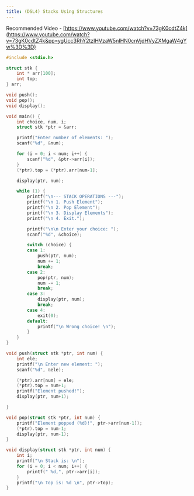 ```yaml
---
title: (DSL4) Stacks Using Structures
---
```


Recommended Video - [https://www.youtube.com/watch?v=73gK0cdtZ4k](https://www.youtube.com/watch?v=73gK0cdtZ4k&pp=ygUcc3RhY2tzIHVzaW5nIHN0cnVjdHVyZXMgaW4gYw%3D%3D)

```c
#include <stdio.h>

struct stk {
    int * arr[100];
    int top;
} arr;

void push();
void pop();
void display();

void main() {
    int choice, num, i;
    struct stk *ptr = &arr;

    printf("Enter number of elements: ");
    scanf("%d", &num);

    for (i = 0; i < num; i++) {
        scanf("%d", &ptr->arr[i]);
    }
    (*ptr).top = (*ptr).arr[num-1];

    display(ptr, num);

    while (1) {
        printf("\n--- STACK OPERATIONS ---");
        printf("\n 1. Push Element");
        printf("\n 2. Pop Element");
        printf("\n 3. Display Elements");
        printf("\n 4. Exit.");

        printf("\n\n Enter your choice: ");
        scanf("%d", &choice);

        switch (choice) {
        case 1:
            push(ptr, num);
            num += 1;
            break;
        case 2:
            pop(ptr, num);
            num -= 1;
            break;
        case 3:
            display(ptr, num);
            break;
        case 4:
            exit(0);
        default:
            printf("\n Wrong choice! \n");
        }
    }
}

void push(struct stk *ptr, int num) {
    int ele;
    printf("\n Enter new element: ");
    scanf("%d", &ele);

    (*ptr).arr[num] = ele;
    (*ptr).top = num+1;
    printf("Element pushed!");
    display(ptr, num+1);

}

void pop(struct stk *ptr, int num) {
    printf("Element popped (%d)!", ptr->arr[num-1]);
    (*ptr).top = num-1;
    display(ptr, num-1);
}

void display(struct stk *ptr, int num) {
    int i;
    printf("\n Stack is: \n");
    for (i = 0; i < num; i++) {
        printf(" %d,", ptr->arr[i]);
    }
    printf("\n Top is: %d \n", ptr->top);
}
```
